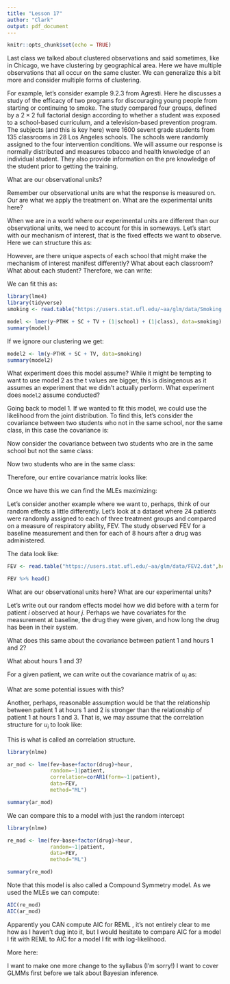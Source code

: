 ```yaml
---
title: "Lesson 17"
author: "Clark"
output: pdf_document
---
```


```r
knitr::opts_chunk$set(echo = TRUE)
```


Last class we talked about clustered observations and said sometimes, like in Chicago, we have clustering by geographical area. Here we have multiple observations that all occur on the same cluster. We can generalize this a bit more and consider multiple forms of clustering.

For example, let's consider example 9.2.3 from Agresti.  Here he discusses a study of the efficacy of two programs for discouraging young people from starting or continuing to smoke. The study compared four groups, defined by a $2 \times 2$ full factorial design according to whether a student was exposed to a school-based curriculum, and a television-based prevention program. The subjects (and this is key here) were 1600 sevent grade students from 135 classrooms in 28 Los Angeles schools. The schools were randomly assigned to the four intervention conditions. We will assume our response is normally distributed and measures tobacco and health knwoledge of an individual student. They also provide information on the pre knowledge of the student prior to getting the training.

What are our observational units?


\vspace{1.in}


Remember our observational units are what the response is measured on. Our \textit{experimental units} are what we apply the treatment on. What are the experimental units here?

\vspace{1.in}

When we are in a world where our experimental units are different than our observational units, we need to account for this in someways. Let's start with our mechanism of interest, that is the fixed effects we want to observe. Here we can structure this as:

\vspace{1.in}

However, are there unique aspects of each school that might make the mechanism of interest manifest differently? What about each classroom? What about each student? Therefore, we can write:


\vspace{1.5in}

We can fit this as:

```r

library(lme4)
library(tidyverse)
smoking <- read.table("https://users.stat.ufl.edu/~aa/glm/data/Smoking.dat",header=TRUE)

model <- lmer(y~PTHK + SC + TV + (1|school) + (1|class), data=smoking)
summary(model)


```

If we ignore our clustering we get:


```r


model2 <- lm(y~PTHK + SC + TV, data=smoking)
summary(model2)


```

What experiment does this model assume? While it might be tempting to want to use model 2 as the t values are bigger, this is disingenous as it assumes an experiment that we didn't actually perform. What experiment does `model2` assume conducted?


\vspace{1.in}


Going back to model 1. If we wanted to fit this model, we could use the likelihood from the joint distribution. To find this, let's consider the covariance between two students who not in the same school, nor the same class, in this case the covariance is:

\vspace{.5in}

Now consider the covariance between two students who are in the same school but not the same class:

\vspace{.5in}

Now two students who are in the same class:

\vspace{.5in}

Therefore, our entire covariance matrix looks like:


\vspace{2.in}

Once we have this we can find the MLEs maximizing:

\vspace{1.in}


Let's consider another example where we want to, perhaps, think of our random effects a little differently. Let's look at a dataset where 24 patients were randomly assigned to each of three treatment groups and compared on a measure of respiratory ability, FEV. The study observed FEV for a baseline measurement and then for each of 8 hours after a drug was administered.


The data look like:

```r

FEV <- read.table("https://users.stat.ufl.edu/~aa/glm/data/FEV2.dat",header=TRUE)

FEV %>% head()

```


What are our observational units here? What are our experimental units?

\vspace{1.in}

Let's write out our random effects model how we did before with a term for patient $i$ observed at hour $j$. Perhaps we have covariates for the measurement at baseline, the drug they were given, and how long the drug has been in their system.

\vspace{1.in}

What does this same about the covariance between patient 1 and hours 1 and 2?

\vspace{.5in}

What about hours 1 and 3?

\vspace{.5in}

For a given patient, we can write out the covariance matrix of $u_i$ as:

\vspace{1.in}

What are some potential issues with this?

\vspace{1.in}

Another, perhaps, reasonable assumption would be that the relationship between patient 1 at hours 1 and 2 is stronger than the relationship of patient 1 at hours 1 and 3. That is, we may assume that the correlation structure for $u_i$ to look like:

\vspace{1.5in}

This is what is called an \textit{autoregressive} correlation structure.


```r
library(nlme)

ar_mod <- lme(fev~base+factor(drug)+hour,
              random=~1|patient, 
              correlation=corAR1(form=~1|patient),
              data=FEV,
              method="ML")

summary(ar_mod)

```


We can compare this to a model with just the random intercept


```r
library(nlme)

re_mod <- lme(fev~base+factor(drug)+hour,
              random=~1|patient,
              data=FEV,
              method="ML")

summary(re_mod)

```


Note that this model is also called a Compound Symmetry model. As we used the MLEs we can compute:

```r
AIC(re_mod)
AIC(ar_mod)
```


Apparently you CAN compute AIC for REML \url{ https://doi.org/10.1111/anzs.12254} , it's not entirely clear to me how as I haven't dug into it, but I would hesitate to compare AIC for a model I fit with REML to AIC for a model I fit with log-likelihood.

More here: \url{https://stats.stackexchange.com/questions/131272/lme4-why-is-aic-no-longer-displayed-when-using-reml}


I want to make one more change to the syllabus (I'm sorry!) I want to cover GLMMs first before we talk about Bayesian inference. 